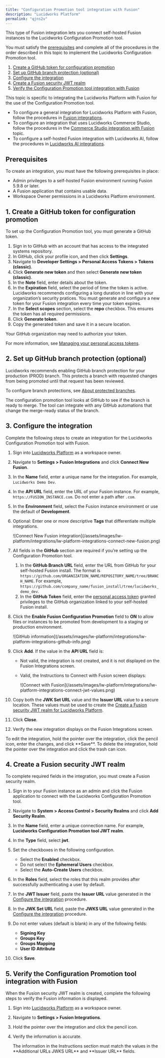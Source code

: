 ```yaml
---
title: "Configuration Promotion tool integration with Fusion"
description: "Lucidworks Platform"
permalink: "qjns2v"
---
```


This type of Fusion integration lets you connect self-hosted Fusion instances to the Lucidworks Configuration Promotion tool.

You must satisfy the [prerequisites](#prerequisites) and complete all of the procedures in the order described in this topic to implement the Lucidworks Configuration Promotion tool.

1. [Create a GitHub token for configuration promotion](#create-a-github-token-for-configuration-promotion)
2. [Set up GitHub branch protection (optional)](#set-up-github-branch-protection-optional)
3. [Configure the integration](#configure-the-integration)
4. [Create a Fusion security JWT realm](#create-a-fusion-security-jwt-realm)
5. [Verify the Configuration Promotion tool integration with Fusion](#verify-the-configuration-promotion-tool-integration-with-fusion)

<Tip>

This topic is specific to integrating the Lucidworks Platform with Fusion for the use of the Configuration Promotion tool.

* To configure a general integration for Lucidworks Platform with Fusion, follow the procedures in [Fusion integrations](/lw-platform/platform/04gi1q/fusion-integrations).
* To configure an integration that uses Lucidworks Commerce Studio, follow the procedures in the [Commerce Studio integration with Fusion](/lw-platform/platform/zpqyc5/commerce-studio-integration) topic.
* To configure a self-hosted Fusion integration with Lucidworks AI, follow the procedures in [Lucidworks AI integrations](/lw-platform/platform/mdlec0/lucidworks-ai-integrations).

</Tip>



## Prerequisites

To create an integration, you must have the following prerequisites in place:

* Admin privileges to a self-hosted Fusion environment running Fusion 5.9.8 or later.
* A Fusion application that contains usable data.
* Workspace Owner permissions in a Lucidworks Platform environment.

## 1. Create a GitHub token for configuration promotion

To set up the Configuration Promotion tool, you must generate a GitHub token.

1. Sign in to GitHub with an account that has access to the integrated systems repository.
2. In GitHub, click your profile icon, and then click **Settings**.
3. Navigate to **Developer Settings > Personal Access Tokens > Tokens (classic)**.
4. Click **Generate new token** and then select **Generate new token (classic)**.
5. In the **Note** field, enter details about the token.
6. In the **Expiration** field, select the period of time the token is active. Lucidworks recommends configuring a long duration in line with your organization’s security pratices. You must generate and configure a new token for your Fusion integration every time your token expires.
7. In the **Select scopes** section, select the **repo** checkbox. This ensures the token has all required permissions.
8. Click **Generate token**.
9. Copy the generated token and save it in a secure location.

<Note>
Your GitHub organization may need to authorize your token.
</Note>



For more information, see [Managing your personal access tokens](https://docs.github.com/en/authentication/keeping-your-account-and-data-secure/managing-your-personal-access-tokens).

## 2. Set up GitHub branch protection (optional)

Lucidworks recommends enabling GitHub branch protection for your production (PROD) branch. This protects a branch with requested changes from being promoted until that request has been reviewed.

To configure branch protections, see [About protected branches](https://docs.github.com/en/repositories/configuring-branches-and-merges-in-your-repository/managing-protected-branches/about-protected-branches).

The configuration promotion tool looks at GitHub to see if the branch is ready to merge. The tool can integrate with any GitHub automations that change the merge-ready status of the branch.

## 3. Configure the integration

Complete the following steps to create an integration for the Lucidworks Configuration Promotion tool with Fusion.

1. Sign into [Lucidworks Platform](https://platform.lucidworks.com) as a workspace owner.
2. Navigate to **Settings > Fusion Integrations** and click **Connect New Fusion**.
3. In the **Name** field, enter a unique name for the integration. For example, `Lucidworks Demo Dev`.
4. In the **API URL** field, enter the URL of your Fusion instance. For example, `https://FUSION_INSTANCE.com`. Do not enter a path after `.com`.
5. In the **Environment** field, select the Fusion instance environment or use the default of **Development**.
6. Optional: Enter one or more descriptive **Tags** that differentiate multiple integrations.

   <Frame>![Connect New Fusion integration](/assets/images/lw-platform/integrations/lw-platform-integrations-connect-new-fusion.png)</Frame>
7. All fields in the **GitHub** section are required if you’re setting up the Configuration Promotion tool.

   1. In the **GitHub Branch URL** field, enter the URL from GitHub for your self-hosted Fusion install. The format is `https://github.com/ORGANIZATION_NAME/REPOSITORY_NAME/tree/BRANCH_NAME`. For example, `https://github.com/company_name/fusion_install/tree/lucidworks_demo_dev`.
   2. In the **GitHub Token** field, enter the [personal access token](#create-a-github-token-for-configuration-promotion) granted privileges to the GitHub organization linked to your self-hosted Fusion install.
8. Click the **Enable Fusion Configuration Promotion** field to **ON** to allow files or instances to be promoted from development to a staging or production environment.

   <Frame>![GitHub information](/assets/images/lw-platform/integrations/lw-platform-integrations-github-info.png)</Frame>
9. Click **Add**. If the value in the **API URL** field is:

   * Not valid, the integration is not created, and it is not displayed on the Fusion Integrations screen.
   * Valid, the Instructions to Connect with Fusion screen displays:

     <Frame>![Connect with Fusion](/assets/images/lw-platform/integrations/lw-platform-integrations-connect-jwt-values.png)</Frame>
10. Copy both the **JWK Set URL** value and the **Issuer URL** value to a secure location. These values must be used to create the [Create a Fusion security JWT realm for Lucidworks Platform](#create-a-fusion-security-jwt-realm-for-lucidworks-platform).
11. Click **Close**.
12. Verify the new integration displays on the Fusion Integrations screen.

<Note>
To edit the integration, hold the pointer over the integration, click the pencil icon, enter the changes, and click **Save**. To delete the integration, hold the pointer over the integration and click the trash can icon.
</Note>



## 4. Create a Fusion security JWT realm

To complete required fields in the integration, you must create a Fusion security realm.

1. Sign in to your Fusion instance as an admin and click the Fusion application to connect with the Lucidworks Configuration Promotion tool.
2. Navigate to **System > Access Control > Security Realms** and click **Add Security Realm**.
3. In the **Name** field, enter a unique connection name. For example, **Lucidworks Configuration Promotion tool JWT realm**.
4. In the **Type** field, select **jwt**.
5. Set the checkboxes in the following configuration.

   * Select the **Enabled** checkbox.
   * Do not select the **Ephemeral Users** checkbox.
   * Select the **Auto-Create Users** checkbox.
6. In the **Roles** field, select the roles that this realm provides after successfully authenticating a user by default.
7. In the **JWT Issuer** field, paste the **Issuer URL** value generated in the [Configure the integration](#configure-the-integration) procedure.
8. In the **JWK Set URL** field, paste the **JWKS URL** value generated in the [Configure the integration](#configure-the-integration) procedure.
9. Do not enter values (default is blank) in any of the following fields:

   * **Signing Key**
   * **Groups Key**
   * **Groups Mapping**
   * **User ID Attribute**
10. Click **Save**.

## 5. Verify the Configuration Promotion tool integration with Fusion

When the Fusion security JWT realm is created, complete the following steps to verify the Fusion information is displayed.

1. Sign into [Lucidworks Platform](https://platform.lucidworks.com) as a workspace owner.
2. Navigate to **Settings > Fusion Integrations**.
3. Hold the pointer over the integration and click the pencil icon.
4. Verify the information is accurate.

   <Note>
   The information in the Instructions section must match the values in the **Additional URLs JWKS URL** and **Issuer URL** fields.
   </Note>

